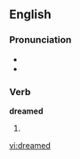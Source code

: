 ==English==

===Pronunciation===
*{{IPA|/'dri:mt/}}
*{{audio|en-us-dreamed.ogg|Audio (US)}}

===Verb===
'''dreamed'''
# {{past of|[[dream]]}}

[[vi:dreamed]]